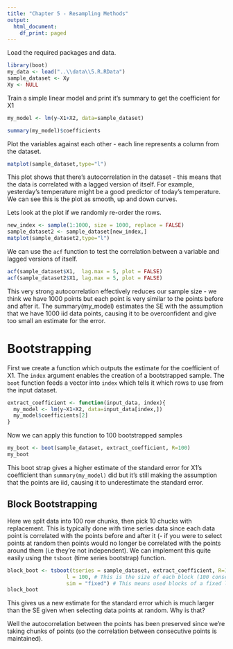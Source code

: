 ```yaml
---
title: "Chapter 5 - Resampling Methods"
output:
  html_document:
    df_print: paged
---
```


Load the required packages and data.

```r
library(boot)
my_data <- load("..\\data\\5.R.RData")
sample_dataset <- Xy
Xy <- NULL
```

Train a simple linear model and print it's summary to get the coefficient for X1
```r
my_model <- lm(y~X1+X2, data=sample_dataset)

summary(my_model)$coefficients
```

Plot the variables against each other - each line represents a column from the dataset.
```r
matplot(sample_dataset,type="l")

```

This plot shows that there's autocorrelation in the dataset - this means that the data is correlated with a lagged version of itself. For example, yesterday's temperature might be a good predictor of today's temperature. We can see this is the plot as smooth, up and down curves. 

Lets look at the plot if we randomly re-order the rows.
```r
new_index <- sample(1:1000, size = 1000, replace = FALSE)
sample_dataset2 <- sample_dataset[new_index,]
matplot(sample_dataset2,type="l")

```

We can use the `acf` function to test the correlation between a variable and lagged versions of itself.
```r
acf(sample_dataset$X1,  lag.max = 5, plot = FALSE)
acf(sample_dataset2$X1, lag.max = 5, plot = FALSE)
```

This very strong autocorrelation effectively reduces our sample size - we think we have 1000 points but each point is very similar to the points before and after it. The summary(my_model) estimates the SE with the assumption that we have 1000 iid data points, causing it to be overconfident and give too small an estimate for the error.

# Bootstrapping

First we create a function which outputs the estimate for the coefficient of X1. The `index` argument enables the creation of a bootstrapped sample. The `boot` function feeds a vector into `index` which tells it which rows to use from the input dataset.
```r
extract_coefficient <- function(input_data, index){
  my_model <- lm(y~X1+X2, data=input_data[index,])
  my_model$coefficients[2]
}
```
Now we can apply this function to 100 bootstrapped samples
```r
my_boot <- boot(sample_dataset, extract_coefficient, R=100)
my_boot
```
This boot strap gives a higher estimate of the standard error for X1's coefficient than `summary(my_model)` did but it's still making the assumption that the points are iid, causing it to underestimate the standard error.

## Block Bootstrapping
Here we split data into 100 row chunks, then pick 10 chucks with replacement. This is typically done with time series data since each data 
point is correlated with the points before and after it (- if you were to select points at random then points would no longer be correlated with the points around them (i.e they're not independent). We can implement this quite easily using the `tsboot` (time series bootstrap) function.
```r
block_boot <- tsboot(tseries = sample_dataset, extract_coefficient, R=100, 
                   l = 100, # This is the size of each block (100 consecutive data points)
                   sim = "fixed") # This means used blocks of a fixed length
block_boot
```
This gives us a new estimate for the standard error which is much larger than the SE given when selecting data points at random. Why is that? 

Well the autocorrelation between the points has been preserved since we're taking chunks of points (so the correlation between consecutive points is maintained). 

